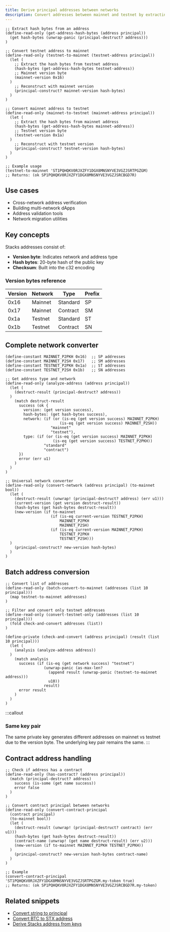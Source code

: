 ```yaml
---
title: Derive principal addresses between networks
description: Convert addresses between mainnet and testnet by extracting and reconstructing with different version bytes
---
```


```clarity
;; Extract hash bytes from an address
(define-read-only (get-address-hash-bytes (address principal))
  (get hash-bytes (unwrap-panic (principal-destruct? address)))
)

;; Convert testnet address to mainnet
(define-read-only (testnet-to-mainnet (testnet-address principal))
  (let (
    ;; Extract the hash bytes from testnet address
    (hash-bytes (get-address-hash-bytes testnet-address))
    ;; Mainnet version byte
    (mainnet-version 0x16)
  )
    ;; Reconstruct with mainnet version
    (principal-construct? mainnet-version hash-bytes)
  )
)

;; Convert mainnet address to testnet
(define-read-only (mainnet-to-testnet (mainnet-address principal))
  (let (
    ;; Extract the hash bytes from mainnet address
    (hash-bytes (get-address-hash-bytes mainnet-address))
    ;; Testnet version byte
    (testnet-version 0x1a)
  )
    ;; Reconstruct with testnet version
    (principal-construct? testnet-version hash-bytes)
  )
)

;; Example usage
(testnet-to-mainnet 'ST1PQHQKV0RJXZFY1DGX8MNSNYVE3VGZJSRTPGZGM)
;; Returns: (ok SP1PQHQKV0RJXZFY1DGX8MNSNYVE3VGZJSRCBGD7R)
```

## Use cases

- Cross-network address verification
- Building multi-network dApps
- Address validation tools
- Network migration utilities

## Key concepts

Stacks addresses consist of:

- **Version byte**: Indicates network and address type
- **Hash bytes**: 20-byte hash of the public key
- **Checksum**: Built into the c32 encoding

### Version bytes reference

| Version | Network | Type | Prefix |
|---------|---------|------|--------|
| 0x16 | Mainnet | Standard | SP |
| 0x17 | Mainnet | Contract | SM |
| 0x1a | Testnet | Standard | ST |
| 0x1b | Testnet | Contract | SN |

## Complete network converter

```clarity
(define-constant MAINNET_P2PKH 0x16)  ;; SP addresses
(define-constant MAINNET_P2SH 0x17)   ;; SM addresses  
(define-constant TESTNET_P2PKH 0x1a)  ;; ST addresses
(define-constant TESTNET_P2SH 0x1b)   ;; SN addresses

;; Get address type and network
(define-read-only (analyze-address (address principal))
  (let (
    (destruct-result (principal-destruct? address))
  )
    (match destruct-result
      success (ok {
        version: (get version success),
        hash-bytes: (get hash-bytes success),
        network: (if (or (is-eq (get version success) MAINNET_P2PKH)
                        (is-eq (get version success) MAINNET_P2SH))
                    "mainnet"
                    "testnet"),
        type: (if (or (is-eq (get version success) MAINNET_P2PKH)
                     (is-eq (get version success) TESTNET_P2PKH))
                 "standard"
                 "contract")
      })
      error (err u1)
    )
  )
)

;; Universal network converter
(define-read-only (convert-network (address principal) (to-mainnet bool))
  (let (
    (destruct-result (unwrap! (principal-destruct? address) (err u1)))
    (current-version (get version destruct-result))
    (hash-bytes (get hash-bytes destruct-result))
    (new-version (if to-mainnet
                    (if (is-eq current-version TESTNET_P2PKH)
                        MAINNET_P2PKH
                        MAINNET_P2SH)
                    (if (is-eq current-version MAINNET_P2PKH)
                        TESTNET_P2PKH
                        TESTNET_P2SH)))
  )
    (principal-construct? new-version hash-bytes)
  )
)
```

## Batch address conversion

```clarity
;; Convert list of addresses
(define-read-only (batch-convert-to-mainnet (addresses (list 10 principal)))
  (map testnet-to-mainnet addresses)
)

;; Filter and convert only testnet addresses
(define-read-only (convert-testnet-only (addresses (list 10 principal)))
  (fold check-and-convert addresses (list))
)

(define-private (check-and-convert (address principal) (result (list 10 principal)))
  (let (
    (analysis (analyze-address address))
  )
    (match analysis
      success (if (is-eq (get network success) "testnet")
                 (unwrap-panic (as-max-len? 
                   (append result (unwrap-panic (testnet-to-mainnet address)))
                   u10))
                 result)
      error result
    )
  )
)
```



:::callout
### Same key pair
The same private key generates different addresses on mainnet vs testnet due to the version byte. The underlying key pair remains the same.
:::

## Contract address handling

```clarity
;; Check if address has a contract
(define-read-only (has-contract? (address principal))
  (match (principal-destruct? address)
    success (is-some (get name success))
    error false
  )
)

;; Convert contract principal between networks
(define-read-only (convert-contract-principal 
  (contract principal) 
  (to-mainnet bool))
  (let (
    (destruct-result (unwrap! (principal-destruct? contract) (err u1)))
    (hash-bytes (get hash-bytes destruct-result))
    (contract-name (unwrap! (get name destruct-result) (err u2)))
    (new-version (if to-mainnet MAINNET_P2PKH TESTNET_P2PKH))
  )
    (principal-construct? new-version hash-bytes contract-name)
  )
)

;; Example
(convert-contract-principal 'ST1PQHQKV0RJXZFY1DGX8MNSNYVE3VGZJSRTPGZGM.my-token true)
;; Returns: (ok SP1PQHQKV0RJXZFY1DGX8MNSNYVE3VGZJSRCBGD7R.my-token)
```

## Related snippets

- [Convert string to principal](/resources/snippets/convert-string-to-principal)
- [Convert BTC to STX address](/resources/snippets/convert-btc-to-stx-address)
- [Derive Stacks address from keys](/resources/snippets/derive-stacks-address-from-keys)